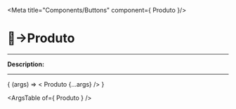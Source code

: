 
<Meta title="Components/Buttons" component={ Produto }/>

# 🔘→Produto
_________

__Description:__

<!-- digite aqui a descrição -->
_________

<Canvas>
  <Story
    name="Produto"
    args=""
  >
    { (args) => < Produto  {...args} /> }
  </Story>
</Canvas>

<ArgsTable of={ Produto } />
